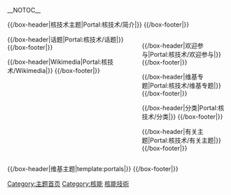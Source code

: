 <!-- 這個主題使用這個語法建立： subst:box portal skeleton| topic={{{topic}}}|  -->
__NOTOC__
<div align="center">
{{browsebar}}
</div>

{{/box-header|核技术主题|Portal:核技术/简介|}}
{{Portal:核技术/简介}}
{{/box-footer|}}

<div style="float:left; width:60%;"> <!-- This width add to the the margin below to equal 100%-->
{{Random portal component|max=6|header=特色条目|subpage=特色条目|seed=2}}

{{Random portal component|max=7|header=特色图片|subpage=特色图片|seed=3}}

{{Random portal component|max=7|header=你知道吗|subpage=你知道吗|seed=2}}

<!--
{{/box-header|特色条目|Portal:核技术/特色条目|}}
{{Portal:核技术/特色条目}}
{{/box-footer|}}

{{/box-header|特色图片|Portal:核技术/特色图片|}}
{{Portal:核技术/特色图片}}
{{/box-footer|}}

{{/box-header|你知道吗|Portal:核技术/你知道吗|}}
{{Portal:核技术/你知道吗}}
{{/box-footer|}}

{{/box-header|?|Portal:核技术/?|}}
{{Portal:核技术/?}}
{{/box-footer|}}

-->

</div>

<div style="float:right; width:39%"> <!-- This margin should be right of the above -->

{{/box-header|欢迎参与|Portal:核技术/欢迎参与|}}
{{Portal:核技术/欢迎参与}}
{{/box-footer|}}

{{/box-header|维基专题|Portal:核技术/维基专题|}}
{{Portal:核技术/维基专题}}
{{/box-footer|}}

{{/box-header|分类|Portal:核技术/分类|}}
{{Portal:核技术/分类}}
{{/box-footer|}}

{{/box-header|有关主题|Portal:核技术/有关主题|}}
{{Portal:核技术/有关主题}}
{{/box-footer|}}

</div>

{{/box-header|话题|Portal:核技术/话题|}}
{{Portal:核技术/话题}}
{{/box-footer|}}

{{/box-header|Wikimedia|Portal:核技术/Wikimedia|}}
{{Portal:核技术/Wikimedia}}
{{/box-footer|}}

<div style="float:right; width:100%">
{{/box-header|维基主题|template:portals|}}
{{portals}}
{{/box-footer|}}

[[Category:主题首页|Category:主题首页]]
[[Category:核能|Category:核能]]
[[Category:核能技術|]]